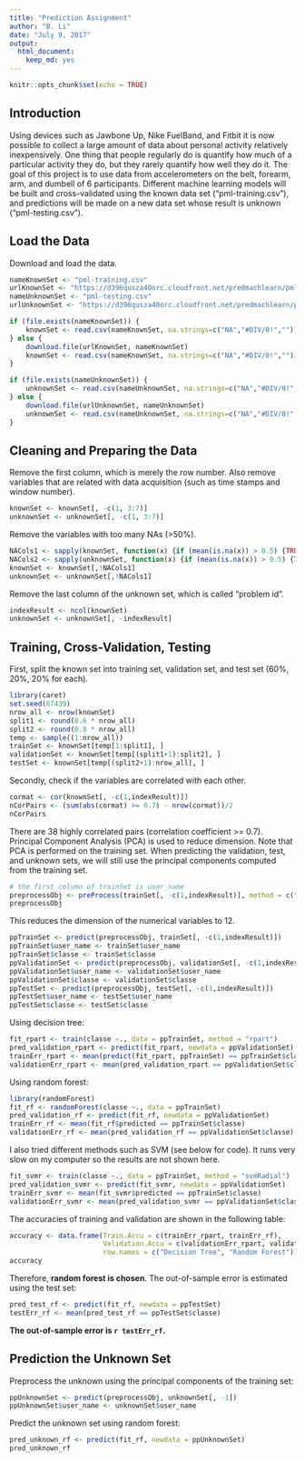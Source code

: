 ```yaml
---
title: "Prediction Assignment"
author: "B. Li"
date: "July 9, 2017"
output: 
  html_document: 
    keep_md: yes
---
```


```r
knitr::opts_chunk$set(echo = TRUE)
```

## Introduction

Using devices such as Jawbone Up, Nike FuelBand, and Fitbit it is now possible to collect a large amount of data about personal activity relatively inexpensively. One thing that people regularly do is quantify how much of a particular activity they do, but they rarely quantify how well they do it. The goal of this project is to use data from accelerometers on the belt, forearm, arm, and dumbell of 6 participants. Different machine learning models will be built and cross-validated using the known data set ("pml-training.csv"), and predictions will be made on a new data set whose result is unknown ("pml-testing.csv"). 

## Load the Data

Download and load the data.

```r
nameKnownSet <- "pml-training.csv"
urlKnownSet <- "https://d396qusza40orc.cloudfront.net/predmachlearn/pml-training.csv"
nameUnknownSet <- "pml-testing.csv"
urlUnknownSet <- "https://d396qusza40orc.cloudfront.net/predmachlearn/pml-testing.csv"

if (file.exists(nameKnownSet)) {
    knownSet <- read.csv(nameKnownSet, na.strings=c("NA","#DIV/0!",""))
} else { 
    download.file(urlKnownSet, nameKnownSet)
    knownSet <- read.csv(nameKnownSet, na.strings=c("NA","#DIV/0!",""))
}

if (file.exists(nameUnknownSet)) {
    unknownSet <- read.csv(nameUnknownSet, na.strings=c("NA","#DIV/0!",""))
} else { 
    download.file(urlUnknownSet, nameUnknownSet)
    unknownSet <- read.csv(nameUnknownSet, na.strings=c("NA","#DIV/0!",""))
}  
```


## Cleaning and Preparing the Data

Remove the first column, which is merely the row number. Also remove variables that are related with data acquisition (such as time stamps and window number).

```r
knownSet <- knownSet[, -c(1, 3:7)]
unknownSet <- unknownSet[, -c(1, 3:7)]
```

Remove the variables with too many NAs (>50%). 

```r
NACols1 <- sapply(knownSet, function(x) {if (mean(is.na(x)) > 0.5) {TRUE} else {FALSE}})
NACols2 <- sapply(unknownSet, function(x) {if (mean(is.na(x)) > 0.5) {TRUE} else {FALSE}})
knownSet <- knownSet[,!NACols1]
unknownSet <- unknownSet[,!NACols1]
```

Remove the last column of the unknown set, which is called "problem id".

```r
indexResult <- ncol(knownSet)
unknownSet <- unknownSet[, -indexResult]
```

## Training, Cross-Validation, Testing

First, split the known set into training set, validation set, and test set (60%, 20%, 20% for each). 

```r
library(caret)
set.seed(67439)
nrow_all <- nrow(knownSet)
split1 <- round(0.6 * nrow_all)
split2 <- round(0.8 * nrow_all)
temp <- sample((1:nrow_all))
trainSet <- knownSet[temp[1:split1], ]
validationSet <- knownSet[temp[(split1+1):split2], ]
testSet <- knownSet[temp[(split2+1):nrow_all], ]
```

Secondly, check if the variables are correlated with each other.

```r
cormat <- cor(knownSet[, -c(1,indexResult)])
nCorPairs <- (sum(abs(cormat) >= 0.7) - nrow(cormat))/2
nCorPairs
```

There are 38 highly correlated pairs (correlation coefficient >= 0.7). Principal Component Analysis (PCA) is used to reduce dimension. Note that PCA is performed on the training set. When predicting the validation, test, and unknown sets, we will still use the principal components computed from the training set. 

```r
# the first column of trainSet is user_name
preprocessObj <- preProcess(trainSet[, -c(1,indexResult)], method = c("center", "scale", "pca"), thresh = 0.8)
preprocessObj
```

This reduces the dimension of the numerical variables to 12. 

```r
ppTrainSet <- predict(preprocessObj, trainSet[, -c(1,indexResult)])
ppTrainSet$user_name <- trainSet$user_name
ppTrainSet$classe <- trainSet$classe
ppValidationSet <- predict(preprocessObj, validationSet[, -c(1,indexResult)])
ppValidationSet$user_name <- validationSet$user_name
ppValidationSet$classe <- validationSet$classe
ppTestSet <- predict(preprocessObj, testSet[, -c(1,indexResult)])
ppTestSet$user_name <- testSet$user_name
ppTestSet$classe <- testSet$classe
```

Using decision tree:

```r
fit_rpart <- train(classe ~., data = ppTrainSet, method = "rpart")
pred_validation_rpart <- predict(fit_rpart, newdata = ppValidationSet)
trainErr_rpart <- mean(predict(fit_rpart, ppTrainSet) == ppTrainSet$classe)
validationErr_rpart <- mean(pred_validation_rpart == ppValidationSet$classe)
```

Using random forest:

```r
library(randomForest)
fit_rf <- randomForest(classe ~., data = ppTrainSet)
pred_validation_rf <- predict(fit_rf, newdata = ppValidationSet)
trainErr_rf <- mean(fit_rf$predicted == ppTrainSet$classe)
validationErr_rf <- mean(pred_validation_rf == ppValidationSet$classe)
```

I also tried different methods such as SVM (see below for code). It runs very slow on my computer so the results are not shown here.

```r
fit_svmr <- train(classe ~., data = ppTrainSet, method = "svmRadial")
pred_validation_svmr <- predict(fit_svmr, newdata = ppValidationSet)
trainErr_svmr <- mean(fit_svmr$predicted == ppTrainSet$classe)
validationErr_svmr <- mean(pred_validation_svmr == ppValidationSet$classe)
```

The accuracies of training and validation are shown in the following table:

```r
accuracy <- data.frame(Train.Accu = c(trainErr_rpart, trainErr_rf), 
                       Validation.Accu = c(validationErr_rpart, validationErr_rf),
                       row.names = c("Decision Tree", "Random Forest"))
accuracy
```

Therefore, **random forest is chosen**. The out-of-sample error is estimated using the test set:

```r
pred_test_rf <- predict(fit_rf, newdata = ppTestSet)
testErr_rf <- mean(pred_test_rf == ppTestSet$classe)
```

**The out-of-sample error is `r testErr_rf`.**

## Prediction the Unknown Set

Preprocess the unknown using the principal components of the training set:

```r
ppUnknownSet <- predict(preprocessObj, unknownSet[, -1])
ppUnknownSet$user_name <- unknownSet$user_name
```

Predict the unknown set using random forest:

```r
pred_unknown_rf <- predict(fit_rf, newdata = ppUnknownSet)
pred_unknown_rf
```


